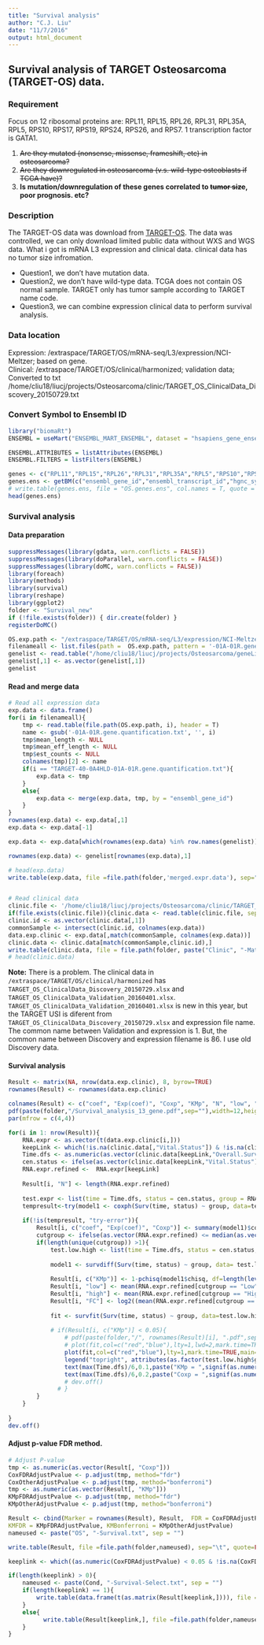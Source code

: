 ```yaml
---
title: "Survival analysis"
author: "C.J. Liu"
date: "11/7/2016"
output: html_document
---
```


## Survival analysis of TARGET Osteosarcoma (TARGET-OS) data.

### Requirement
Focus on 12 ribosomal proteins are: RPL11, RPL15, RPL26, RPL31, RPL35A, RPL5, RPS10, RPS17, RPS19, RPS24, RPS26, and RPS7. 1 transcription factor is GATA1.

1. ~~Are they mutated (nonsense, missense, frameshift, etc) in osteosarcoma?~~
2. ~~Are they downregulated in osteosarcoma (v.s. wild-type osteoblasts if TCGA have)?~~
3. **Is mutation/downregulation of these genes correlated to ~~tumor size~~, poor prognosis. etc?**

### Description
The TARGET-OS data was download from [TARGET-OS](https://ocg.cancer.gov/programs/target/data-matrix). The data was controlled, we can only download limited public data without WXS and WGS data. What i got is mRNA L3 expression and clinical data. clinical data has no tumor size infromation.

* Question1, we don't have mutation data.  
* Question2, we don't have wild-type data. TCGA does not contain OS normal sample. TARGET only has tumor sample according to TARGET name code.  
* Question3, we can combine expression clinical data to perform survival analysis. 

### Data location
Expression: /extraspace/TARGET/OS/mRNA-seq/L3/expression/NCI-Meltzer; based on gene.  
Clinical: /extraspace/TARGET/OS/clinical/harmonized; validation data; Converted to txt /home/cliu18/liucj/projects/Osteosarcoma/clinic/TARGET_OS_ClinicalData_Discovery_20150729.txt

### Convert Symbol to Ensembl ID
```r
library("biomaRt")
ENSEMBL = useMart("ENSEMBL_MART_ENSEMBL", dataset = "hsapiens_gene_ensembl")

ENSEMBL.ATTRIBUTES = listAttributes(ENSEMBL)
ENSEMBL.FILTERS = listFilters(ENSEMBL)

genes <- c("RPL11","RPL15","RPL26","RPL31","RPL35A","RPL5","RPS10","RPS17","RPS19","RPS24","RPS26","RPS7","GATA1")
genes.ens <- getBM(c("ensembl_gene_id","ensembl_transcript_id","hgnc_symbol"), filters = "hgnc_symbol", values = genes, mart = ENSEMBL)
# write.table(genes.ens, file = "OS.genes.ens", col.names = T, quote = F, sep = "\t", row.names = F)
head(genes.ens)
```



### Survival analysis

#### Data preparation
```r
suppressMessages(library(gdata, warn.conflicts = FALSE))
suppressMessages(library(doParallel, warn.conflicts = FALSE))
suppressMessages(library(doMC, warn.conflicts = FALSE))
library(foreach)
library(methods)
library(survival)
library(reshape)
library(ggplot2)
folder <- "Survival_new"
if (!file.exists(folder)) { dir.create(folder) }
registerDoMC()

OS.exp.path <- "/extraspace/TARGET/OS/mRNA-seq/L3/expression/NCI-Meltzer"
filenameall <- list.files(path =  OS.exp.path, pattern = '-01A-01R.gene.quantification.txt')
genelist <- read.table("/home/cliu18/liucj/projects/Osteosarcoma/geneList/osteosarcoma.genelist.ensg", header=T, row.names = 1 )
genelist[,1] <- as.vector(genelist[,1])
genelist
```
#### Read and merge data
```r
# Read all expression data
exp.data <- data.frame()
for(i in filenameall){
    tmp <- read.table(file.path(OS.exp.path, i), header = T)
    name <- gsub('-01A-01R.gene.quantification.txt', '', i)
    tmp$mean_length <- NULL
    tmp$mean_eff_length <- NULL
    tmp$est_counts <- NULL
    colnames(tmp)[2] <- name
    if(i == "TARGET-40-0A4HLD-01A-01R.gene.quantification.txt"){
        exp.data <- tmp
    }
    else{
        exp.data <- merge(exp.data, tmp, by = "ensembl_gene_id")
    }
}
rownames(exp.data) <- exp.data[,1]
exp.data <- exp.data[-1]

exp.data <- exp.data[which(rownames(exp.data) %in% row.names(genelist)),]

rownames(exp.data) <- genelist[rownames(exp.data),1]

# head(exp.data)
write.table(exp.data, file =file.path(folder,'merged.expr.data'), sep="\t", quote=FALSE, row.names=T)


# Read clinical data
clinic.file <- '/home/cliu18/liucj/projects/Osteosarcoma/clinic/TARGET_OS_ClinicalData_Discovery_20150729.txt'
if(file.exists(clinic.file)){clinic.data <- read.table(clinic.file, sep="\t", header = T, comment.char = "", quote="", fill = T)}
clinic.id <- as.vector(clinic.data[,1])
commonSample <- intersect(clinic.id, colnames(exp.data))
data.exp.clinic <- exp.data[,match(commonSample, colnames(exp.data))]
clinic.data <- clinic.data[match(commonSample,clinic.id),]
write.table(clinic.data, file = file.path(folder, paste("Clinic", "-Match-Subtype-Info.txt", sep = "")), sep = "\t", quote=FALSE, row.names=FALSE)
# head(clinic.data)
```

**Note:** There is a problem. The clinical data in `/extraspace/TARGET/OS/clinical/harmonized` has `TARGET_OS_ClinicalData_Discovery_20150729.xlsx` and `TARGET_OS_ClinicalData_Validation_20160401.xlsx`. `TARGET_OS_ClinicalData_Validation_20160401.xlsx` is new in this year, but the TARGET USI is diferent from `TARGET_OS_ClinicalData_Discovery_20150729.xlsx` and expression file name. The common name between Validation and expression is 1. But, the common name between Discovery and expression filename is 86. I use old Discovery data.


#### Survival analysis
```r
Result <- matrix(NA, nrow(data.exp.clinic), 8, byrow=TRUE)
rownames(Result) <- rownames(data.exp.clinic)

colnames(Result) <- c("coef", "Exp(coef)", "Coxp", "KMp", "N", "low", "high", "FC")
pdf(paste(folder,"/Survival_analysis_13_gene.pdf",sep=""),width=12,height = 12)
par(mfrow = c(4,4))

for(i in 1: nrow(Result)){
    RNA.expr <- as.vector(t(data.exp.clinic[i,]))
    keepLink <- which(!is.na(clinic.data[,"Vital.Status"]) & !is.na(clinic.data[,"Overall.Survival.Time.in.Days"]) & (clinic.data[,"Overall.Survival.Time.in.Days"]) >= 0 & !is.na(RNA.expr))
    Time.dfs <- as.numeric(as.vector(clinic.data[keepLink,"Overall.Survival.Time.in.Days"]))
    cen.status <- ifelse(as.vector(clinic.data[keepLink,"Vital.Status"]) == "Dead", 1,0)
    RNA.expr.refined <-  RNA.expr[keepLink]
    
    Result[i, "N"] <- length(RNA.expr.refined)
    
    test.expr <- list(time = Time.dfs, status = cen.status, group = RNA.expr.refined)
    tempresult<-try(model1 <- coxph(Surv(time, status) ~ group, data=test.expr, na.action=na.exclude),silent=TRUE)
    
    if(!is(tempresult, "try-error")){
        Result[i, c("coef", "Exp(coef)", "Coxp")] <- summary(model1)$coefficients[1,c("coef", "exp(coef)", "Pr(>|z|)" )]
        cutgroup <- ifelse(as.vector(RNA.expr.refined) <= median(as.vector(RNA.expr.refined)), "Low","High")
        if(length(unique(cutgroup)) >1){
            test.low.high <- list(time = Time.dfs, status = cen.status, group = as.factor(cutgroup))
            
            model1 <- survdiff(Surv(time, status) ~ group, data= test.low.high, na.action=na.exclude)
            
            Result[i, c("KMp")] <- 1-pchisq(model1$chisq, df=length(levels(factor(cutgroup)))-1)
            Result[i, "low"] <- mean(RNA.expr.refined[cutgroup == "Low"])
            Result[i, "high"] <- mean(RNA.expr.refined[cutgroup == "High"])
            Result[i, "FC"] <- log2((mean(RNA.expr.refined[cutgroup == "High"])+1)/(mean(RNA.expr.refined[cutgroup == "Low"])+1))
            
            fit <- survfit(Surv(time, status) ~ group, data=test.low.high, na.action=na.exclude)
            
            # if(Result[i, c("KMp")] < 0.05){
                # pdf(paste(folder,"/", rownames(Result)[i], ".pdf",sep=""),width=6,height = 6)
                # plot(fit,col=c("red","blue"),lty=1,lwd=2,mark.time=TRUE,main=paste("Kaplan-Meier Curves ",rownames(Result)[i],sep=""),xlab = "Survival in days",cex.lab=1.5,cex.axis=1.2)
                plot(fit,col=c("red","blue"),lty=1,mark.time=TRUE,main=paste("Kaplan-Meier Curves ",rownames(Result)[i],sep=""),xlab = "Survival in days")
                legend("topright", attributes(as.factor(test.low.high$group))$levels, col=c("red","blue"),lty=1)
                text(max(Time.dfs)/6,0.1,paste("KMp = ",signif(as.numeric(Result[i, c("KMp")]),digits = 2),sep=""))
                text(max(Time.dfs)/6,0.2,paste("Coxp = ",signif(as.numeric(Result[i, c("Coxp")]),digits = 2),sep=""))
                # dev.off()
              # }
        }
    }
    
}
dev.off()
```

#### Adjust p-value FDR method.
```r
# Adjust P-value
tmp <- as.numeric(as.vector(Result[, "Coxp"]))
CoxFDRAdjustPvalue <- p.adjust(tmp, method="fdr")
CoxOtherAdjustPvalue <- p.adjust(tmp, method="bonferroni")
tmp <- as.numeric(as.vector(Result[, "KMp"]))
KMpFDRAdjustPvalue <- p.adjust(tmp, method="fdr")
KMpOtherAdjustPvalue <- p.adjust(tmp, method="bonferroni")

Result <- cbind(Marker = rownames(Result), Result,  FDR = CoxFDRAdjustPvalue, Bonferroni = CoxOtherAdjustPvalue,
KMFDR = KMpFDRAdjustPvalue, KMBonferroni = KMpOtherAdjustPvalue)
nameused <- paste("OS", "-Survival.txt", sep = "")

write.table(Result, file =file.path(folder,nameused), sep="\t", quote=FALSE, row.names=FALSE)

keeplink <- which((as.numeric(CoxFDRAdjustPvalue) < 0.05 & !is.na(CoxFDRAdjustPvalue)) & (abs(as.numeric(as.vector(Result[, "FC"]))) >= log2(3/2)))

if(length(keeplink) > 0){
    nameused <- paste(Cond, "-Survival-Select.txt", sep = "")
    if(length(keeplink) == 1){
        write.table(data.frame(t(as.matrix(Result[keeplink,]))), file =file.path(folder,nameused), sep="\t", quote=FALSE, row.names=FALSE)
    }
    else{
          write.table(Result[keeplink,], file =file.path(folder,nameused), sep="\t", quote=FALSE, row.names=FALSE)
    }
}
```















